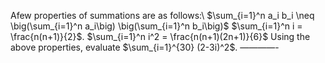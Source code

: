 Afew properties of summations are as follows:\\
$\sum_{i=1}^n a_i b_i \neq \big(\sum_{i=1}^n a_i\big) \big(\sum_{i=1}^n b_i\big)$
$\sum_{i=1}^n i = \frac{n(n+1)}{2}$.
$\sum_{i=1}^n i^2 = \frac{n(n+1)(2n+1)}{6}$
Using the above properties, evaluate $\sum_{i=1}^{30} (2-3i)^2$.
-------------